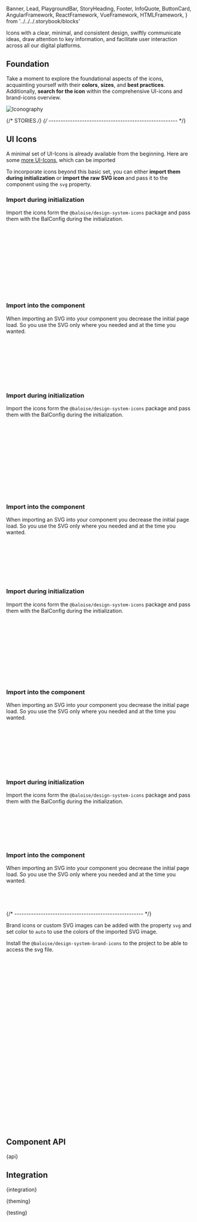   Banner,
  Lead,
  PlaygroundBar,
  StoryHeading,
  Footer,
  InfoQuote,
  ButtonCard,
  AngularFramework,
  ReactFramework,
  VueFramework,
  HTMLFramework,
} from '../../../.storybook/blocks'


<Meta of={IconStories} />

<StoryHeading of={IconStories.Basic} hidden></StoryHeading>

<Banner of={IconStories} section="Components/Data View" />

<Lead>
  Icons with a clear, minimal, and consistent design, swiftly communicate ideas, draw attention to key information, and
  facilitate user interaction across all our digital platforms.
</Lead>

<Canvas of={IconStories.Basic} sourceState="shown" />

<PlaygroundBar of={IconStories.Basic}></PlaygroundBar>

## Foundation

Take a moment to explore the foundational aspects of the icons, acquainting yourself with their **colors**, **sizes**, and **best practices**. Additionally, **search for the icon** within the comprehensive UI-icons and brand-icons overview.

<div style={{ maxWidth: '280px' }}>
  <ButtonCard
    color="purple"
    label="Iconography"
    pageTitle="Foundation/Iconography"
    description="Search for UI-Icons or Brand-Icons"
  >
    <img src={Icons} alt="Iconography" />
  </ButtonCard>
</div>

{/* STORIES */}
{/* ------------------------------------------------------ */}

## UI Icons

A minimal set of UI-Icons is already available from the beginning. Here are some [more UI-Icons](?path=/docs/foundation-icons--documentation#overview), which can be imported

<Canvas of={IconStories.UiIcons} sourceState="none" />

To incorporate icons beyond this basic set, you can either **import them during initialization** or **import the raw SVG icon** and pass it to the component using the `svg` property.

<AngularFramework>

### Import during initialization

Import the icons form the `@baloise/design-system-icons` package and pass them with the BalConfig during the initialization.

```ts
import { balIconStarFull } from '@baloise/design-system-icons'

@NgModule({
  imports: [
    BaloiseDesignSystemModule.forRoot({
      defaults: {
        icons: { balIconStarFull },
      },
    }),
  ],
})
export class AppModule {}
```

### Import into the component

When importing an SVG into your component you decrease the initial page load. So you use the SVG only where you needed and at the time you wanted.

```ts
import { balIconStarFull } from '@baloise/design-system-icons'

@Component({...})
export class AppComponent {
  myIcon = balIconStarFull
}

```

```html
<bal-icon [svg]="myIcon"></bal-icon>
```

</AngularFramework>

<ReactFramework>

### Import during initialization

Import the icons form the `@baloise/design-system-icons` package and pass them with the BalConfig during the initialization.

```ts
import React from 'react'
import { useBaloiseDesignSystem, BalApp } from '@baloise/design-system-components-react'
import { balIconStarFull } from '@baloise/design-system-icons'

export default function App() {
  useBaloiseDesignSystem({
    defaults: {
      icons: { balIconStarFull },
    },
  })

  return <BalApp>...</BalApp>
}
```

### Import into the component

When importing an SVG into your component you decrease the initial page load. So you use the SVG only where you needed and at the time you wanted.

```ts
import React from 'react'
import { BalIcon } from '@baloise/design-system-components-react'
import { balIconStarFull } from '@baloise/design-system-icons'

export default function Example() {
  return <BalIcon svg={balIconStarFull}></BalIcon>
}
```

</ReactFramework>

<VueFramework>

### Import during initialization

Import the icons form the `@baloise/design-system-icons` package and pass them with the BalConfig during the initialization.

```ts
import { balIconStarFull } from '@baloise/design-system-icons'

createApp(App)
  .use(
    createBaloiseDesignSystem({
      defaults: {
        icons: { balIconStarFull },
      },
    }),
  )
  .mount('#app')
```

### Import into the component

When importing an SVG into your component you decrease the initial page load. So you use the SVG only where you needed and at the time you wanted.

```html
<script lang="ts" setup>
  import { BalIcon } from '@baloise/design-system-components-vue'
  import { balIconStarFull } from '@baloise/design-system-icons'
</script>

<template>
  <BalIcon :svg="balIconStarFull"></BalIcon>
</template>
```

</VueFramework>

<HTMLFramework>

### Import during initialization

Import the icons form the `@baloise/design-system-icons` package and pass them with the BalConfig during the initialization.

```ts
import { initializeBaloiseDesignSystem } from '@baloise/design-system-components'
import { balIconStarFull } from '@baloise/design-system-icons'

initializeBaloiseDesignSystem({
  icons: { balIconStarFull },
})
```

### Import into the component

When importing an SVG into your component you decrease the initial page load. So you use the SVG only where you needed and at the time you wanted.

```js
import { balIconStarFull } from '@baloise/design-system-icons'

document.getElementById('my-icon').svg = balIconStarFull
```

</HTMLFramework>

{/* ------------------------------------------------------ */}

<StoryHeading of={IconStories.BrandIcons}></StoryHeading>

Brand icons or custom SVG images can be added with the property `svg` and set color to `auto` to use the colors of the imported SVG image.

<Canvas of={IconStories.BrandIcons} sourceState="none" />

Install the `@baloise/design-system-brand-icons` to the project to be able to access the svg file.

```bash
npm add @baloise/design-system-brand-icons
```

<AngularFramework>

```ts
import { balBrandIconCarCrashWithAnimalGreen } from '@baloise/design-system-brand-icons'

@Component({...})
export class AppComponent {
  myIcon = balBrandIconCarCrashWithAnimalGreen
}

```

```html
<bal-icon color="auto" [svg]="myIcon"></bal-icon>
```

</AngularFramework>

<ReactFramework>

```ts
import React from 'react'
import { BalIcon } from '@baloise/design-system-components-react'
import { balBrandIconCarCrashWithAnimalGreen } from '@baloise/design-system-brand-icons'

export default function Example() {
  return <BalIcon svg={balBrandIconCarCrashWithAnimalGreen}></BalIcon>
}
```

</ReactFramework>

<VueFramework>

```html
<script lang="ts" setup>
  import { BalIcon } from '@baloise/design-system-components-vue'
  import { balBrandIconCarCrashWithAnimalGreen } from '@baloise/design-system-brand-icons'
</script>

<template>
  <BalIcon :svg="balBrandIconCarCrashWithAnimalGreen"></BalIcon>
</template>
```

</VueFramework>

<HTMLFramework>

```js
import { balBrandIconCarCrashWithAnimalGreen } from '@baloise/design-system-brand-icons'

document.getElementById('my-icon').svg = balBrandIconCarCrashWithAnimalGreen
```

</HTMLFramework>

## Component API


<Markdown>{api}</Markdown>

## Integration


<Markdown>{integration}</Markdown>


<Markdown>{theming}</Markdown>


<Markdown>{testing}</Markdown>

<Footer />
